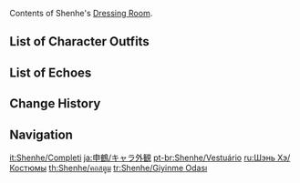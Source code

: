 {{CharacterTabs}}
Contents of Shenhe's [[Dressing Room]].

==List of Character Outfits==
{{Outfits by Category Table|Shenhe Outfits|nocharacter=1}}

==List of Echoes==
{{Echoes by Category Table|Shenhe Echoes|nocharacter=1}}

==Change History==
{{Change History|2.4}}

==Navigation==
{{Character Navbox|Dressing Room}}

[[it:Shenhe/Completi]]
[[ja:申鶴/キャラ外観]]
[[pt-br:Shenhe/Vestuário]]
[[ru:Шэнь Хэ/Костюмы]]
[[th:Shenhe/คอสตูม]]
[[tr:Shenhe/Giyinme Odası]]